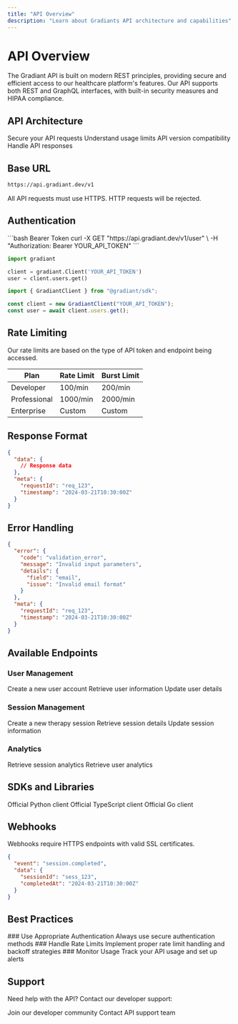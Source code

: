 ```yaml
---
title: "API Overview"
description: "Learn about Gradiants API architecture and capabilities"
---
```


# API Overview

The Gradiant API is built on modern REST principles, providing secure and efficient access to our healthcare platform's features. Our API supports both REST and GraphQL interfaces, with built-in security measures and HIPAA compliance.

## API Architecture

<CardGroup cols={2}>
  <Card title="Authentication" icon="lock" href="/api/auth">
    Secure your API requests
  </Card>
  <Card title="Rate Limiting" icon="gauge" href="/api/rate-limits">
    Understand usage limits
  </Card>
  <Card title="Versioning" icon="code-branch" href="/api/versioning">
    API version compatibility
  </Card>
  <Card title="Error Handling" icon="triangle-exclamation" href="/api/errors">
    Handle API responses
  </Card>
</CardGroup>

## Base URL

```bash
https://api.gradiant.dev/v1
```

<Note>All API requests must use HTTPS. HTTP requests will be rejected.</Note>

## Authentication

<CodeGroup>
```bash Bearer Token
curl -X GET "https://api.gradiant.dev/v1/user" \
  -H "Authorization: Bearer YOUR_API_TOKEN"
```

```python Python
import gradiant

client = gradiant.Client('YOUR_API_TOKEN')
user = client.users.get()
```

```typescript TypeScript
import { GradiantClient } from "@gradiant/sdk";

const client = new GradiantClient("YOUR_API_TOKEN");
const user = await client.users.get();
```

</CodeGroup>

## Rate Limiting

<Info>
  Our rate limits are based on the type of API token and endpoint being
  accessed.
</Info>

| Plan         | Rate Limit | Burst Limit |
| ------------ | ---------- | ----------- |
| Developer    | 100/min    | 200/min     |
| Professional | 1000/min   | 2000/min    |
| Enterprise   | Custom     | Custom      |

## Response Format

```json
{
  "data": {
    // Response data
  },
  "meta": {
    "requestId": "req_123",
    "timestamp": "2024-03-21T10:30:00Z"
  }
}
```

## Error Handling

```json
{
  "error": {
    "code": "validation_error",
    "message": "Invalid input parameters",
    "details": {
      "field": "email",
      "issue": "Invalid email format"
    }
  },
  "meta": {
    "requestId": "req_123",
    "timestamp": "2024-03-21T10:30:00Z"
  }
}
```

## Available Endpoints

### User Management

<ResponseField name="POST /users" type="endpoint">
  Create a new user account
</ResponseField>

<ResponseField name="GET /users/{id}" type="endpoint">
  Retrieve user information
</ResponseField>

<ResponseField name="PUT /users/{id}" type="endpoint">
  Update user details
</ResponseField>

### Session Management

<ResponseField name="POST /sessions" type="endpoint">
  Create a new therapy session
</ResponseField>

<ResponseField name="GET /sessions/{id}" type="endpoint">
  Retrieve session details
</ResponseField>

<ResponseField name="PUT /sessions/{id}" type="endpoint">
  Update session information
</ResponseField>

### Analytics

<ResponseField name="GET /analytics/sessions" type="endpoint">
  Retrieve session analytics
</ResponseField>

<ResponseField name="GET /analytics/users" type="endpoint">
  Retrieve user analytics
</ResponseField>

## SDKs and Libraries

<CardGroup cols={3}>
  <Card title="Python SDK" icon="python">
    Official Python client
  </Card>
  <Card title="TypeScript SDK" icon="js">
    Official TypeScript client
  </Card>
  <Card title="Go SDK" icon="golang">
    Official Go client
  </Card>
</CardGroup>

## Webhooks

<Warning>Webhooks require HTTPS endpoints with valid SSL certificates.</Warning>

```json
{
  "event": "session.completed",
  "data": {
    "sessionId": "sess_123",
    "completedAt": "2024-03-21T10:30:00Z"
  }
}
```

## Best Practices

<Steps>
  ### Use Appropriate Authentication Always use secure authentication methods
  ### Handle Rate Limits Implement proper rate limit handling and backoff
  strategies ### Monitor Usage Track your API usage and set up alerts
</Steps>

## Support

Need help with the API? Contact our developer support:

<CardGroup cols={2}>
  <Card
    title="Developer Discord"
    icon="discord"
    href="https://discord.gg/gradiant"
  >
    Join our developer community
  </Card>
  <Card
    title="API Support"
    icon="headset"
    href="mailto:api-support@gradiant.dev"
  >
    Contact API support team
  </Card>
</CardGroup>
